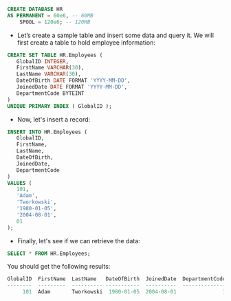 ```sql
CREATE DATABASE HR
AS PERMANENT = 60e6, -- 60MB
    SPOOL = 120e6; -- 120MB
```

* Let’s create a sample table and insert some data and query it. We will first create a table to hold employee information:

```sql
CREATE SET TABLE HR.Employees (
   GlobalID INTEGER,
   FirstName VARCHAR(30),
   LastName VARCHAR(30),
   DateOfBirth DATE FORMAT 'YYYY-MM-DD',
   JoinedDate DATE FORMAT 'YYYY-MM-DD',
   DepartmentCode BYTEINT
)
UNIQUE PRIMARY INDEX ( GlobalID );
```

* Now, let's insert a record:

```sql
INSERT INTO HR.Employees (
   GlobalID,
   FirstName,
   LastName,
   DateOfBirth,
   JoinedDate,
   DepartmentCode
)
VALUES (
   101,
   'Adam',
   'Tworkowski',
   '1980-01-05',
   '2004-08-01',
   01
);
```

* Finally, let's see if we can retrieve the data:

```sql
SELECT * FROM HR.Employees;
```

You should get the following results:

```sql
GlobalID  FirstName  LastName   DateOfBirth  JoinedDate  DepartmentCode
--------  ---------  ---------- -----------  ----------  --------------
     101  Adam       Tworkowski  1980-01-05  2004-08-01               1
```